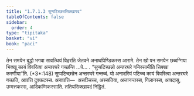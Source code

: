 ```yaml
---
title: "1.7.1.3 सुप्पटिच्छन्नसिक्खापद"
tableOfContents: false
sidebar:
  order: 4
type: "tipitaka"
basket: "vi"
book: "paci"
---
```



<DynamicBreadcrumb />

<Division number="578" book="paci">

<Paragraph number="1695" book="paci">
तेन समयेन बुद्धो भगवा सावत्थियं विहरति जेतवने अनाथपिण्डिकस्स आरामे. तेन खो पन समयेन छब्बग्गिया भिक्खू कायं विवरित्वा अन्तरघरे गच्छन्ति …पे… .
</Paragraph>

<Paragraph number="1696" book="paci">
<Emphasis>“सुप्पटिच्छन्नो अन्तरघरे गमिस्सामीति सिक्खा करणीया”</Emphasis>ति. (*3*:<Emphasis>148</Emphasis>)
</Paragraph>

<Paragraph number="1697" book="paci">
सुप्पटिच्छन्नेन अन्तरघरे गन्तब्बं. यो अनादरियं पटिच्च कायं विवरित्वा अन्तरघरे गच्छति, आपत्ति दुक्कटस्स.
</Paragraph>

<Paragraph number="1698" book="paci">
अनापत्ति—  असञ्चिच्च, अस्सतिया, अजानन्तस्स, गिलानस्स, आपदासु, उम्मत्तकस्स, आदिकम्मिकस्साति.

</Paragraph>
</Division>

<Paragraph number="1699" type="center" book="paci">
ततियसिक्खापदं निट्ठितं.
</Paragraph>